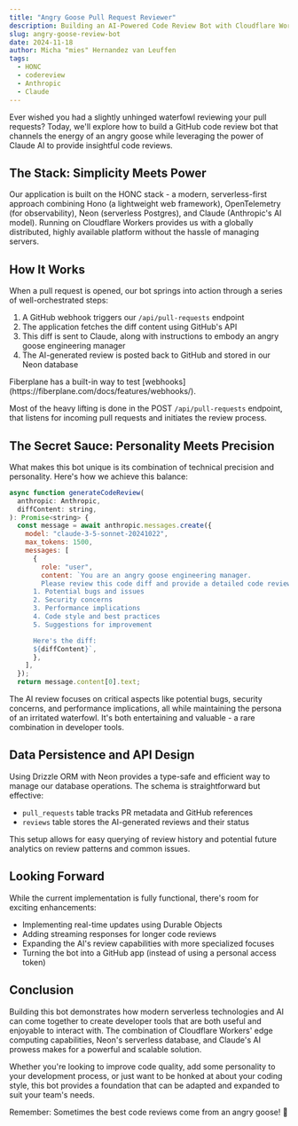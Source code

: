 ```yaml
---
title: "Angry Goose Pull Request Reviewer"
description: Building an AI-Powered Code Review Bot with Cloudflare Workers and Claude
slug: angry-goose-review-bot
date: 2024-11-18
author: Micha "mies" Hernandez van Leuffen
tags:
  - HONC
  - codereview
  - Anthropic
  - Claude
---
```



Ever wished you had a slightly unhinged waterfowl reviewing your pull requests? Today, we'll explore how to build a GitHub code review bot that channels the energy of an angry goose while leveraging the power of Claude AI to provide insightful code reviews.

## The Stack: Simplicity Meets Power

Our application is built on the HONC stack - a modern, serverless-first approach combining Hono (a lightweight web framework), OpenTelemetry (for observability), Neon (serverless Postgres), and Claude (Anthropic's AI model). Running on Cloudflare Workers provides us with a globally distributed, highly available platform without the hassle of managing servers.

<LinkCard
  title="Follow along on GitHub"
  description="Here is a repo with the code examples for this post"
  href="https://github.com/fiberplane/create-honc-app/tree/main/examples/goose-review-bot"
  icon="external"
  target="_blank"
  rel="noopener noreferrer"
/>

## How It Works

When a pull request is opened, our bot springs into action through a series of well-orchestrated steps:

1. A GitHub webhook triggers our `/api/pull-requests` endpoint
2. The application fetches the diff content using GitHub's API
3. This diff is sent to Claude, along with instructions to embody an angry goose engineering manager
4. The AI-generated review is posted back to GitHub and stored in our Neon database

<Aside type="tip" title="Webhooks?">
  Fiberplane has a built-in way to test [webhooks](https://fiberplane.com/docs/features/webhooks/).
</Aside>

Most of the heavy lifting is done in the POST `/api/pull-requests` endpoint, that listens for incoming pull requests and initiates the review process.

## The Secret Sauce: Personality Meets Precision

What makes this bot unique is its combination of technical precision and personality. Here's how we achieve this balance:

```javascript
async function generateCodeReview(
  anthropic: Anthropic,
  diffContent: string,
): Promise<string> {
  const message = await anthropic.messages.create({
    model: "claude-3-5-sonnet-20241022",
    max_tokens: 1500,
    messages: [
      {
        role: "user",
        content: `You are an angry goose engineering manager.
        Please review this code diff and provide a detailed code review, but be goosey and angry. Focus on:
      1. Potential bugs and issues
      2. Security concerns
      3. Performance implications
      4. Code style and best practices
      5. Suggestions for improvement

      Here's the diff:
      ${diffContent}`,
      },
    ],
  });
  return message.content[0].text;
```

The AI review focuses on critical aspects like potential bugs, security concerns, and performance implications, all while maintaining the persona of an irritated waterfowl. It's both entertaining and valuable - a rare combination in developer tools.

## Data Persistence and API Design

Using Drizzle ORM with Neon provides a type-safe and efficient way to manage our database operations. The schema is straightforward but effective:

- `pull_requests` table tracks PR metadata and GitHub references
- `reviews` table stores the AI-generated reviews and their status

This setup allows for easy querying of review history and potential future analytics on review patterns and common issues.

## Looking Forward

While the current implementation is fully functional, there's room for exciting enhancements:

- Implementing real-time updates using Durable Objects
- Adding streaming responses for longer code reviews
- Expanding the AI's review capabilities with more specialized focuses
- Turning the bot into a GitHub app (instead of using a personal access token)

## Conclusion

Building this bot demonstrates how modern serverless technologies and AI can come together to create developer tools that are both useful and enjoyable to interact with. The combination of Cloudflare Workers' edge computing capabilities, Neon's serverless database, and Claude's AI prowess makes for a powerful and scalable solution.

Whether you're looking to improve code quality, add some personality to your development process, or just want to be honked at about your coding style, this bot provides a foundation that can be adapted and expanded to suit your team's needs.

<LinkCard
  title="Get the code on GitHub"
  description="Here is the repo with the full code for this post"
  href="https://github.com/fiberplane/create-honc-app/tree/main/examples/goose-review-bot"
  icon="external"
  target="_blank"
  rel="noopener noreferrer"
/>

Remember: Sometimes the best code reviews come from an angry goose! 🪿
